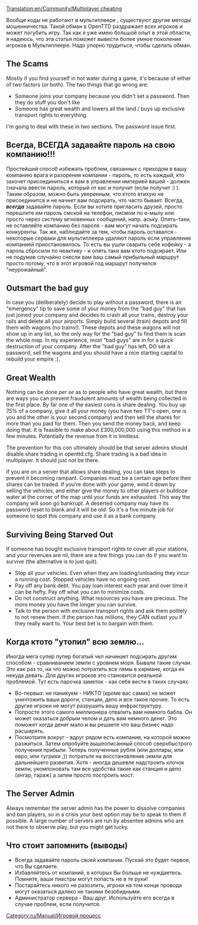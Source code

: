 [[Translation:en/Community/Multiplayer cheating]]
{{ru/Перевод|en/Community/Multiplayer cheating|10}}

[[Category:ru/Manual/Игровой процесс]]
Вообще коды не работают в мультиплеере , существуют другие методы мошенничества.  Такой обман в OpenTTD раздражает всех игроков и может погубить игру. Так как я уже имею большой опыт в этой области, я надеюсь, что эта статья поможет вывести более умное поколение игроков в Мультиплеере. Надо упорно трудиться, чтобы сделать обман.

==The Scams==

Mostly if you find yourself in hot water during a game, it's because of either of two factors (or both). The two things that go wrong are:

* Someone joins your company because you didn't set a password. Then they do stuff you don't like
* Someone has great wealth and lowers all the land / buys up exclusive transport rights to everything

I'm going to deal with these in two sections. The password issue first.

==Всегда, ВСЕГДА задавайте пароль на свою компанию!!!==

Простейший способ избежать проблем, связанных с приходом в вашу компанию врага и разорения компании - пароль, то есть каждый, кто захочет присоединиться к вам в управлении империей вашей - должен сначала ввести пароль, который от вас и получит (если получит :) ). Таким образом, можно быть уверенным, что ктото втихую не присоединится и не начнет вам подсирать, что часто бывает. Всегда, '''''всегда''''' задавайте пароль. Если вы хотите пригласить друзей, просто перешлите им пароль смской на телефон, писмом по е-мылу или просто через систему мгновенных сообщений, напр. аську. Опять-таки, не оставляйте компанию без пароля - вам могут начать подсирать конкуренты. Так же, наблюдайте за тем, чтобы пароль оставался - некоторые серваки для мультиплеера удаляют пароль если управление компанией приостановилось. То есть вы ушли сварить себе кофейку - а пароль сбросили по неактиву - и опять таки вам ктото подсирает. Или не подумав случайно снесли вам ваш самый прибыльный маршрут просто потому, что в этот игровой год маршрут получился "неурожайный".

==Outsmart the bad guy==

In case you (deliberately) decide to play without a password, there is an "emergency" tip to save some of your money from the "bad guy" that has just joined your company and decides to crash all your trains, destroy your rails and delete all your airports. Simply build several (train) depots and fill them with wagons (no trains!). These depots and these wagons will not show up in any list, so the only way for the "bad guy" to find them is scan the whole map. In my experience, most "bad guys" are in for a quick destruction of your company. After the "bad guy" has left, DO set a password, sell the wagons and you should have a nice starting capital to rebuild your empire :).

==Great Wealth==

Nothing can be done ''per se'' as to people who have great wealth, but there are ways you can prevent fraudulent amounts of wealth being collected in the first place. By far one of the easiest cons is share dealing. You buy up 75% of a company, give it all your money (you have two TT's open, one is you and the other is your second company) and then sell the shares for more than you paid for them. Then you send the money back, and keep doing that. It is feasible to make about £300,000,000 using this method in a few minutes. Potentially the revenue from it is limitless.

The prevention for this con ultimately should be that server admins should disable share trading in openttd.cfg. Share trading is a bad idea in multiplayer. It should just not be there.

If you are on a server that allows share dealing, you can take steps to prevent it becoming rampant. Companies must be a certain age before their shares can be traded. If you're done with your game, wind it down by selling the vehicles, and either give the money to other players or bulldoze water at the corner of the map until your funds are exhausted. This way the company will soon go bankrupt. A deserted company may have its password reset to blank and it will be old. So it's a five minute job for someone to spot this company and use it as a bank company.

==Surviving Being Starved Out==

If someone has bought exclusive transport rights to cover all your stations, and your revenues are nil, there are a few things you can do if you want to survive (the alternative is to just quit). 

* Stop all your vehicles. Even when they are loading/unloading they incur a running cost. Stopped vehicles have no ongoing cost.
* Pay off any bank debt. You pay loan interest each year and over time it can be hefty. Pay off what you can to minimize costs.
* Do not construct anything. What resources you have are precious. The more money you have the longer you can survive.
* Talk to the person with exclusive transport rights and ask them politely to not renew them. If the person has millions, they CAN outlast you if they really want to. Your best bet is to bargain with them.

==Когда ктото "утопил" всю землю...==

Иногда мега супер пупер богатый чел начинает подсирать другим способом - сравниванием земли с уровнем моря. Бывали такие случаи. Это как раз то, на что можно потратить все лямы в кармане, когда их некуда девать. Для других игроков это становится реальной проблемой. Тут есть парочка заметок - как себя вести в таких случаях.

* Во-первых: не паникуем - НИКТО (кроме вас самих) не может уничтожить ваши дороги, станции, депо и все такое прочее. То есть другие игроки не могут разрушить вашу инфраструктуру.
* Попросте этого самого миллионера отвалить вам немного бабла. Он может оказаться добрым челом и дать вам немного денег. Это поможет когда денег мало и вы решаете что ваш бизнес надо расширять.
* Посмотрите вокруг - вдруг рядом есть компания, на которой можно разжиться. Затем опробуйте вышеописанный способ сверхбыстрого получения прибыли. Теперь полученные рубли (или доллары, или евро, или тугрики ;)) потратьте на восстановление земли для дальнейшего развития. Хотя - иногда дешевле надстроить клочок земли, укомпоновать там все удобства такие как станция и депо (ангар, гараж) а затем просто построить мост.

==The Server Admin==

Always remember the server admin has the power to dissolve companies and ban players, so in a crisis your best option may be to speak to them if possible. A large number of servers are run by absentee admins who are not there to observe play, but you might get lucky.

==Что стоит запомнить (выводы)==

* Всегда задавайте пароль своей компании. Пускай это будет первое, что Вы сделаете.
* Избавляйтесь от компаний, в которых Вы больше не нуждаетесь. Помните, ваши пиастры могут попасть не в те руки!
* Постарайтесь никого не разозлить, игроки на том конце провода могут оказаться далеко не такими безобидными.
* Администратор сервера - Ваш друг. Используйте его всегда в случае проблем, если получится.